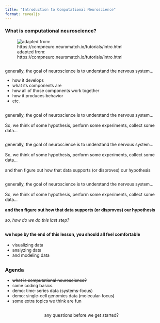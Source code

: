 ```yaml
---
title: "Introduction to Computational Neuroscience"
format: revealjs
---
```


### What is computational neuroscience? 
![adapted from: https://compneuro.neuromatch.io/tutorials/intro.html](./images/ConceptMap.png)

## 
| generally, the goal of neuroscience is to understand the nervous system...
::: {.incremental}
- how it develops
- what its components are 
- how all of those components work together
- how it produces behavior 
- etc. 
::: 

## 
| generally, the goal of neuroscience is to understand the nervous system... 
| 
| So, we think of some hypothesis, perform some experiments, collect some data... 

## 
| generally, the goal of neuroscience is to understand the nervous system... 
| 
| So, we think of some hypothesis, perform some experiments, collect some data... 
| 
| and then figure out how that data supports (or disproves) our hypothesis

## 
| generally, the goal of neuroscience is to understand the nervous system... 
| 
| So, we think of some hypothesis, perform some experiments, collect some data... 
| 
| **and then figure out how that data supports (or disproves) our hypothesis**
|
| *so, how do we do this last step?* 

## 
#### we hope by the end of this lesson, you should all feel comfortable
::: {.incremental}
- visualizing data
- analyzing data
- and modeling data
:::

##
### Agenda 
::: {.incremental}
- ~~what is computational neuroscience?~~
- some coding basics
- demo: time-series data (systems-focus)
- demo: single-cell genomics data (molecular-focus)
- some extra topics we think are fun 
:::

## 
::: {style="text-align: center;"} 
any questions before we get started?
:::

## 
